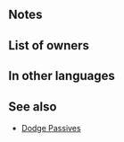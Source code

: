 {{Weapon Infobox
|tagid=SID_神竜王の剣
|intID=3434
|image=wep_sw145
|exclusive=1
|weaponType=Sword
|cost=400
|might=16
|range=1
|effect=Grants Spd+3. At start of combat, if unit's HP ≥ 25%, grants Atk/Spd/Def/Res+5 and inflicts Special cooldown charge -1 on foe per attack during combat (only highest value applied; does not stack), unit deals damage = 15% of unit's Spd (excluding area-of-effect Specials), and also, if unit's Spd > foe's Spd, reduces damage from attacks during combat and from area-of-effect Specials (excluding Røkkr area-of-effect Specials) by percentage = difference between stats × 4 (max 40%).
|statModifiers=0,16,3,0,0
|required=Silver Sword
|properties=random_owner
}}
==Notes==
{{Temporary buffs}}
{{CooldownChargeMinus}}
{{DamageBoost}}
{{DamagePercentageReduction}}
{{AoEDamageReduction}}

==List of owners==
{{Skill Hero List}}
==In other languages==
{{OtherLanguages
|japanese=神竜王の剣
|german=Königliche Klinge
|spanishEU=Hoja Divina
|spanishLA=Hoja Divina
|french=Lame draconique
|italian=Lama regina
|chineseTW=神龍王之劍
|portuguese=Lâmina monarca
}}
==See also==
{{See also skills|cond=Description LIKE '%deals damage =%15%of unit_s Spd%' OR Description LIKE '%unit_s Spd > foe_s Spd%reduces damage from attacks during combat and from area-of-effect Specials%' AND Exclusive='1'}}
* [[Skill families/B Passives#Dodge|Dodge Passives]]
{{Weapons Navbox}}